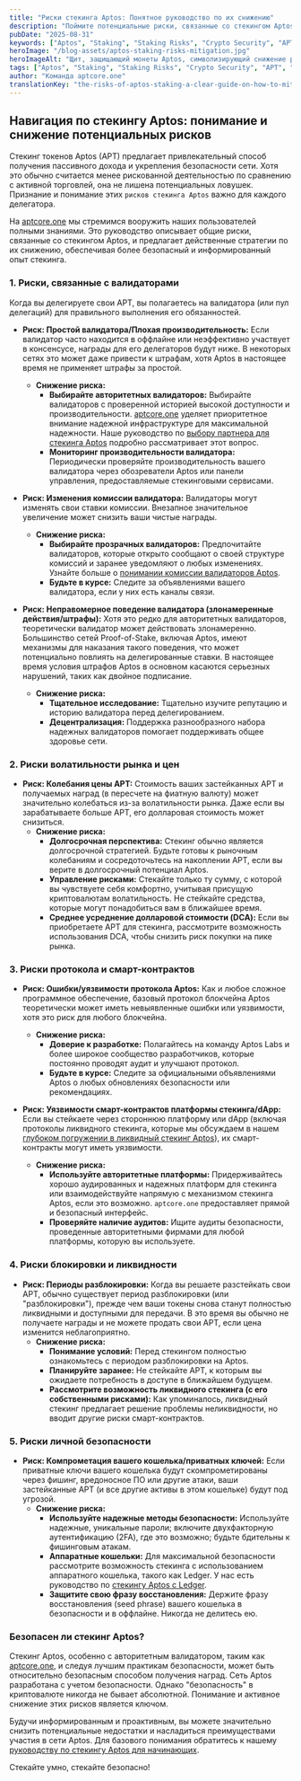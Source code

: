 ```yaml
---
title: "Риски стекинга Aptos: Понятное руководство по их снижению"
description: "Поймите потенциальные риски, связанные со стекингом Aptos (APT), от проблем с валидаторами до волатильности рынка и уязвимостей смарт-контрактов. Узнайте практические советы по снижению этих рисков для более безопасного стекинга."
pubDate: "2025-08-31"
keywords: ["Aptos", "Staking", "Staking Risks", "Crypto Security", "APT", "Validator", "Mitigation", "aptcore.one"]
heroImage: "/blog-assets/aptos-staking-risks-mitigation.jpg"
heroImageAlt: "Щит, защищающий монеты Aptos, символизирующий снижение рисков в стекинге APT"
tags: ["Aptos", "Staking", "Staking Risks", "Crypto Security", "APT", "Validator", "Mitigation", "aptcore.one"]
author: "Команда aptcore.one"
translationKey: "the-risks-of-aptos-staking-a-clear-guide-on-how-to-mitigate-them"
---
```


## Навигация по стекингу Aptos: понимание и снижение потенциальных рисков

Стекинг токенов Aptos (APT) предлагает привлекательный способ получения пассивного дохода и укрепления безопасности сети. Хотя это обычно считается менее рискованной деятельностью по сравнению с активной торговлей, она не лишена потенциальных ловушек. Признание и понимание этих `рисков стекинга Aptos` важно для каждого делегатора.

На [aptcore.one](https://aptcore.one) мы стремимся вооружить наших пользователей полными знаниями. Это руководство описывает общие риски, связанные со стекингом Aptos, и предлагает действенные стратегии по их снижению, обеспечивая более безопасный и информированный опыт стекинга.

### 1. Риски, связанные с валидаторами

Когда вы делегируете свои APT, вы полагаетесь на валидатора (или пул делегаций) для правильного выполнения его обязанностей.

* **Риск: Простой валидатора/Плохая производительность:** Если валидатор часто находится в оффлайне или неэффективно участвует в консенсусе, награды для его делегаторов будут ниже. В некоторых сетях это может даже привести к штрафам, хотя Aptos в настоящее время не применяет штрафы за простой.
    * **Снижение риска:**
        * **Выбирайте авторитетных валидаторов:** Выбирайте валидаторов с проверенной историей высокой доступности и производительности. [aptcore.one](https://aptcore.one) уделяет приоритетное внимание надежной инфраструктуре для максимальной надежности. Наше руководство по [выбору партнера для стекинга Aptos](/blog/ru/vybor-partnera-dlya-stejkinga-aptos-maksimizirujte-nagrady-i-bezopasnost-s-aptcore-one) подробно рассматривает этот вопрос.
        * **Мониторинг производительности валидатора:** Периодически проверяйте производительность вашего валидатора через обозреватели Aptos или панели управления, предоставляемые стекинговыми сервисами.

* **Риск: Изменения комиссии валидатора:** Валидаторы могут изменять свои ставки комиссии. Внезапное значительное увеличение может снизить ваши чистые награды.
    * **Снижение риска:**
        * **Выбирайте прозрачных валидаторов:** Предпочитайте валидаторов, которые открыто сообщают о своей структуре комиссий и заранее уведомляют о любых изменениях. Узнайте больше о [понимании комиссии валидаторов Aptos](/blog/ru/ponimanie-komissii-validatora-aptos-klyuchevoj-faktor-dlya-vashih-nagrad-za-steking).
        * **Будьте в курсе:** Следите за объявлениями вашего валидатора, если у них есть каналы связи.

* **Риск: Неправомерное поведение валидатора (злонамеренные действия/штрафы):** Хотя это редко для авторитетных валидаторов, теоретически валидатор может действовать злонамеренно. Большинство сетей Proof-of-Stake, включая Aptos, имеют механизмы для наказания такого поведения, что может потенциально повлиять на делегированные ставки. В настоящее время условия штрафов Aptos в основном касаются серьезных нарушений, таких как двойное подписание.
    * **Снижение риска:**
        * **Тщательное исследование:** Тщательно изучите репутацию и историю валидатора перед делегированием.
        * **Децентрализация:** Поддержка разнообразного набора надежных валидаторов помогает поддерживать общее здоровье сети.

### 2. Риски волатильности рынка и цен

* **Риск: Колебания цены APT:** Стоимость ваших застейканных APT и получаемых наград (в пересчете на фиатную валюту) может значительно колебаться из-за волатильности рынка. Даже если вы зарабатываете больше APT, его долларовая стоимость может снизиться.
    * **Снижение риска:**
        * **Долгосрочная перспектива:** Стекинг обычно является долгосрочной стратегией. Будьте готовы к рыночным колебаниям и сосредоточьтесь на накоплении APT, если вы верите в долгосрочный потенциал Aptos.
        * **Управление рисками:** Стекайте только ту сумму, с которой вы чувствуете себя комфортно, учитывая присущую криптовалютам волатильность. Не стейкайте средства, которые могут понадобиться вам в ближайшее время.
        * **Среднее усреднение долларовой стоимости (DCA):** Если вы приобретаете APT для стекинга, рассмотрите возможность использования DCA, чтобы снизить риск покупки на пике рынка.

### 3. Риски протокола и смарт-контрактов

* **Риск: Ошибки/уязвимости протокола Aptos:** Как и любое сложное программное обеспечение, базовый протокол блокчейна Aptos теоретически может иметь невыявленные ошибки или уязвимости, хотя это риск для любого блокчейна.
    * **Снижение риска:**
        * **Доверие к разработке:** Полагайтесь на команду Aptos Labs и более широкое сообщество разработчиков, которые постоянно проводят аудит и улучшают протокол.
        * **Будьте в курсе:** Следите за официальными объявлениями Aptos о любых обновлениях безопасности или рекомендациях.

* **Риск: Уязвимости смарт-контрактов платформы стекинга/dApp:** Если вы стейкаете через стороннюю платформу или dApp (включая протоколы ликвидного стекинга, которые мы обсуждаем в нашем [глубоком погружении в ликвидный стекинг Aptos](/blog/ru/glubokoe-pogruzhenie-v-likvidnyj-stejking-aptos-razblokirujte-likvidnost-i-maksimizirujte-nagrady-apt)), их смарт-контракты могут иметь уязвимости.
    * **Снижение риска:**
        * **Используйте авторитетные платформы:** Придерживайтесь хорошо аудированных и надежных платформ для стекинга или взаимодействуйте напрямую с механизмом стекинга Aptos, если это возможно. `aptcore.one` предоставляет прямой и безопасный интерфейс.
        * **Проверяйте наличие аудитов:** Ищите аудиты безопасности, проведенные авторитетными фирмами для любой платформы, которую вы используете.

### 4. Риски блокировки и ликвидности

* **Риск: Периоды разблокировки:** Когда вы решаете разстейкать свои APT, обычно существует период разблокировки (или "разблокировки"), прежде чем ваши токены снова станут полностью ликвидными и доступными для передачи. В это время вы обычно не получаете награды и не можете продать свои APT, если цена изменится неблагоприятно.
    * **Снижение риска:**
        * **Понимание условий:** Перед стекингом полностью ознакомьтесь с периодом разблокировки на Aptos.
        * **Планируйте заранее:** Не стейкайте APT, к которым вы ожидаете потребность в доступе в ближайшем будущем.
        * **Рассмотрите возможность ликвидного стекинга (с его собственными рисками):** Как упоминалось, ликвидный стекинг предлагает решение проблемы неликвидности, но вводит другие риски смарт-контрактов.

### 5. Риски личной безопасности

* **Риск: Компрометация вашего кошелька/приватных ключей:** Если приватные ключи вашего кошелька будут скомпрометированы через фишинг, вредоносное ПО или другие атаки, ваши застейканные APT (и все другие активы в этом кошельке) будут под угрозой.
    * **Снижение риска:**
        * **Используйте надежные методы безопасности:** Используйте надежные, уникальные пароли; включите двухфакторную аутентификацию (2FA), где это возможно; будьте бдительны к фишинговым атакам.
        * **Аппаратные кошельки:** Для максимальной безопасности рассмотрите возможность стекинга с использованием аппаратного кошелька, такого как Ledger. У нас есть руководство по [стекингу Aptos с Ledger](/blog/ru/kak-stejkat-aptos-apt-s-ledger-poshagovoe-rukovodstvo-po-bezopasnosti).
        * **Защитите свою фразу восстановления:** Держите фразу восстановления (seed phrase) вашего кошелька в безопасности и в оффлайне. Никогда не делитесь ею.

### Безопасен ли стекинг Aptos?

Стекинг Aptos, особенно с авторитетным валидатором, таким как [aptcore.one](https://aptcore.one), и следуя лучшим практикам безопасности, может быть относительно безопасным способом получения наград. Сеть Aptos разработана с учетом безопасности. Однако "безопасность" в криптовалюте никогда не бывает абсолютной. Понимание и активное снижение этих рисков является ключом.

Будучи информированным и проактивным, вы можете значительно снизить потенциальные недостатки и насладиться преимуществами участия в сети Aptos. Для базового понимания обратитесь к нашему [руководству по стекингу Aptos для начинающих](/blog/ru/rukovodstvo-dlya-nachinayushchih-po-stejkingu-aptos-apt-na-aptcore-one).

Стекайте умно, стекайте безопасно!